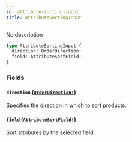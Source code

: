 ```yaml
---
id: attribute-sorting-input
title: AttributeSortingInput
---
```


No description

```graphql
type AttributeSortingInput {
  direction: OrderDirection!
  field: AttributeSortField!
}
```

### Fields

#### `direction` ([`OrderDirection!`](/docs/developer/api-reference/enums/order-direction))

Specifies the direction in which to sort products.

#### `field` ([`AttributeSortField!`](/docs/developer/api-reference/enums/attribute-sort-field))

Sort attributes by the selected field.
